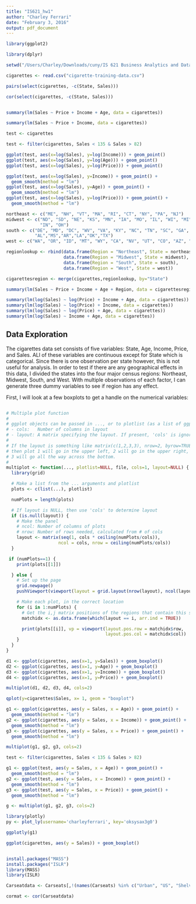 ```yaml
---
title: "IS621_hw1"
author: "Charley Ferrari"
date: "February 3, 2016"
output: pdf_document
---
```


```r

library(ggplot2)

library(dplyr)

setwd("/Users/Charley/Downloads/cuny/IS 621 Business Analytics and Data Mining/Homework 1")

cigarettes <- read.csv("cigarette-training-data.csv")

pairs(select(cigarettes, -c(State, Sales)))

cor(select(cigarettes, -c(State, Sales)))


summary(lm(Sales ~ Price + Income + Age, data = cigarettes))

summary(lm(Sales ~ Price + Income, data = cigarettes))

test <- cigarettes

test <- filter(cigarettes, Sales < 135 & Sales > 82)

ggplot(test, aes(x=log(Sales), y=log(Income))) + geom_point()
ggplot(test, aes(x=log(Sales), y=log(Age))) + geom_point()
ggplot(test, aes(x=log(Sales), y=log(Price))) + geom_point()

ggplot(test, aes(x=log(Sales), y=Income)) + geom_point() + 
  geom_smooth(method = "lm")
ggplot(test, aes(x=log(Sales), y=Age)) + geom_point() + 
  geom_smooth(method = "lm")
ggplot(test, aes(x=log(Sales), y=log(Price))) + geom_point() + 
  geom_smooth(method = "lm")

northeast <- c("ME", "NH", "VT", "MA", "RI", "CT", "NY", "PA", "NJ")
midwest <- c("ND", "SD", "NE", "KS", "MN", "IA", "MO", "IL", "WI", "MI", 
             "IN", "OH")
south <- c("DE", "MD", "DC", "WV", "VA", "KY", "NC", "TN", "SC", "GA",
           "AL","MS","AR","LA","OK","TX")
west <- c("WA", "OR", "ID", "MT", "WY", "CA", "NV", "UT", "CO", "AZ", "NM")

regionlookup <- rbind(data.frame(Region = "Northeast", State = northeast),
                      data.frame(Region = "Midwest", State = midwest),
                      data.frame(Region = "South", State = south),
                      data.frame(Region = "West", State = west))

cigarettesregion <- merge(cigarettes,regionlookup, by="State")

summary(lm(Sales ~ Price + Income + Age + Region, data = cigarettesregion))

summary(lm(log(Sales) ~ log(Price) + Income + Age, data = cigarettes))
summary(lm(log(Sales) ~ log(Price) + Income, data = cigarettes))
summary(lm(log(Sales) ~ log(Price) + Age, data = cigarettes))
summary(lm(log(Sales) ~ Income + Age, data = cigarettes))


```

## Data Exploration

The cigarettes data set consists of five variables: State, Age, Income, Price, and Sales. ALl of these variables are continuous except for State which is categorical. Since there is one observation per state however, this is not useful for analysis. In order to test if there are any geographical effects in this data, I divided the states into the four major census regions: Northeast, Midwest, South, and West. With multiple observations of each factor, I can generate three dummy variables to see if region has any effect.

First, I will look at a few boxplots to get a handle on the numerical variables:

```r

```

```r

# Multiple plot function
#
# ggplot objects can be passed in ..., or to plotlist (as a list of ggplot objects)
# - cols:   Number of columns in layout
# - layout: A matrix specifying the layout. If present, 'cols' is ignored.
#
# If the layout is something like matrix(c(1,2,3,3), nrow=2, byrow=TRUE),
# then plot 1 will go in the upper left, 2 will go in the upper right, and
# 3 will go all the way across the bottom.
#
multiplot <- function(..., plotlist=NULL, file, cols=1, layout=NULL) {
  library(grid)

  # Make a list from the ... arguments and plotlist
  plots <- c(list(...), plotlist)

  numPlots = length(plots)

  # If layout is NULL, then use 'cols' to determine layout
  if (is.null(layout)) {
    # Make the panel
    # ncol: Number of columns of plots
    # nrow: Number of rows needed, calculated from # of cols
    layout <- matrix(seq(1, cols * ceiling(numPlots/cols)),
                    ncol = cols, nrow = ceiling(numPlots/cols))
  }

 if (numPlots==1) {
    print(plots[[1]])

  } else {
    # Set up the page
    grid.newpage()
    pushViewport(viewport(layout = grid.layout(nrow(layout), ncol(layout))))

    # Make each plot, in the correct location
    for (i in 1:numPlots) {
      # Get the i,j matrix positions of the regions that contain this subplot
      matchidx <- as.data.frame(which(layout == i, arr.ind = TRUE))

      print(plots[[i]], vp = viewport(layout.pos.row = matchidx$row,
                                      layout.pos.col = matchidx$col))
    }
  }
}

d1 <- ggplot(cigarettes, aes(x=1, y=Sales)) + geom_boxplot()
d2 <- ggplot(cigarettes, aes(x=1, y=Age)) + geom_boxplot()
d3 <- ggplot(cigarettes, aes(x=1, y=Income)) + geom_boxplot()
d4 <- ggplot(cigarettes, aes(x=1, y=Price)) + geom_boxplot()

multiplot(d1, d2, d3, d4, cols=2)

qplot(y=cigarettes$Sales, x= 1, geom = "boxplot")

g1 <- ggplot(cigarettes, aes(y = Sales, x = Age)) + geom_point() + 
  geom_smooth(method = "lm")
g2 <- ggplot(cigarettes, aes(y = Sales, x = Income)) + geom_point() + 
  geom_smooth(method = "lm")
g3 <- ggplot(cigarettes, aes(y = Sales, x = Price)) + geom_point() + 
  geom_smooth(method = "lm")

multiplot(g1, g2, g3, cols=2)

test <- filter(cigarettes, Sales < 135 & Sales > 82)

g1 <- ggplot(test, aes(y = Sales, x = Age)) + geom_point() + 
  geom_smooth(method = "lm")
g2 <- ggplot(test, aes(y = Sales, x = Income)) + geom_point() + 
  geom_smooth(method = "lm")
g3 <- ggplot(test, aes(y = Sales, x = Price)) + geom_point() + 
  geom_smooth(method = "lm")

g <- multiplot(g1, g2, g3, cols=2)

library(plotly)
py <- plot_ly(username='charleyferrari', key='oksysax3g0')

ggplotly(g1)

ggplot(cigarettes, aes(y = Sales)) + geom_boxplot()


install.packages("MASS")
install.packages("ISLR")
library(MASS)
library(ISLR)

Carseatdata <- Carseats[,!(names(Carseats) %in% c("Urban", "US", "ShelveLoc"))]

cormat <- cor(Carseatdata)

```